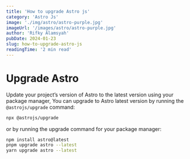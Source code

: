 ```yaml
---
title: 'How to upgrade Astro js'
category: 'Astro Js'
image: './img/astro/astro-purple.jpg'
imageUrl: '/images/astro/astro-purple.jpg'
author: 'Rifky Alamsyah'
pubDate: 2024-01-23
slug: how-to-upgrade-astro-js
readingTime: '2 min read'
---
```


# Upgrade Astro

Update your project’s version of Astro to the latest version using your package manager, You can upgrade to Astro latest version by running the `@astrojs/upgrade` command:

```sh
npx @astrojs/upgrade
```

or by running the upgrade command for your package manager:

```sh
npm install astro@latest
pnpm upgrade astro --latest
yarn upgrade astro --latest
```
